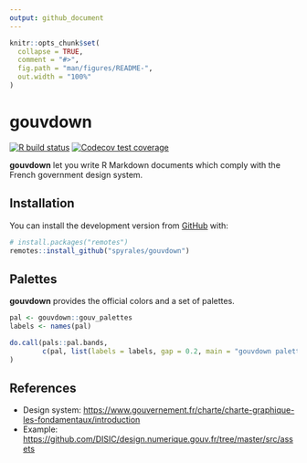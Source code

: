 ```yaml
---
output: github_document
---
```


<!-- README.md is generated from README.Rmd. Please edit that file -->

```r
knitr::opts_chunk$set(
  collapse = TRUE,
  comment = "#>",
  fig.path = "man/figures/README-",
  out.width = "100%"
)
```

# gouvdown

<!-- badges: start -->
[![R build status](https://github.com/spyrales/gouvdown/workflows/R-CMD-check/badge.svg)](https://github.com/spyrales/gouvdown/actions)
[![Codecov test coverage](https://codecov.io/gh/spyrales/gouvdown/branch/master/graph/badge.svg)](https://codecov.io/gh/spyrales/gouvdown?branch=master)
<!-- badges: end -->

**gouvdown** let you write R Markdown documents which comply with the French
government design system.

## Installation

You can install the development version from [GitHub](https://github.com/) 
with:

``` r
# install.packages("remotes")
remotes::install_github("spyrales/gouvdown")
```

## Palettes

**gouvdown** provides the official colors and a set of palettes. 

```r
pal <- gouvdown::gouv_palettes
labels <- names(pal)

do.call(pals::pal.bands, 
        c(pal, list(labels = labels, gap = 0.2, main = "gouvdown palettes"))
)
```

## References

+ Design system: <https://www.gouvernement.fr/charte/charte-graphique-les-fondamentaux/introduction>
+ Example: <https://github.com/DISIC/design.numerique.gouv.fr/tree/master/src/assets>
